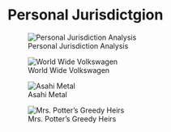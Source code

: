 # Personal Jurisdictgion {.unnumbered}

![Personal Jurisdiction Analysis](../img/personal-jurisdiction.png)

![World Wide Volkswagen](../img/volkswagen.png)

![Asahi Metal](../img/asahi.png)

![Mrs. Potter's Greedy Heirs](../img/potter.png)